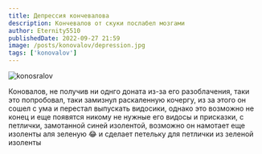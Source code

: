 ```yaml
---
title: Депрессия кончевалова
description: Кончевалов от скуки послабел мозгами
author: Eternity5510
publishedDate: 2022-09-27 21:59
image: /posts/konovalov/depression.jpg
tags: ['konovalov']
---
```


![konosralov](/posts/konovalov/depression.jpg)

Коновалов, не получив ни однго доната из-за его разоблачения, таки это попробовал, таки замизнул
раскаленную кочергу, из за этого он сошел с ума и перестал выпускать видосики, однако это возможно
не конец и еще появятся никому не нужные его видосы и присказки, с петлички, замотанной синей
изолентой, возможно он намотает еще изоленты аля зеленую :joy: и сделает петельку для петлички из
зеленой изоленты
